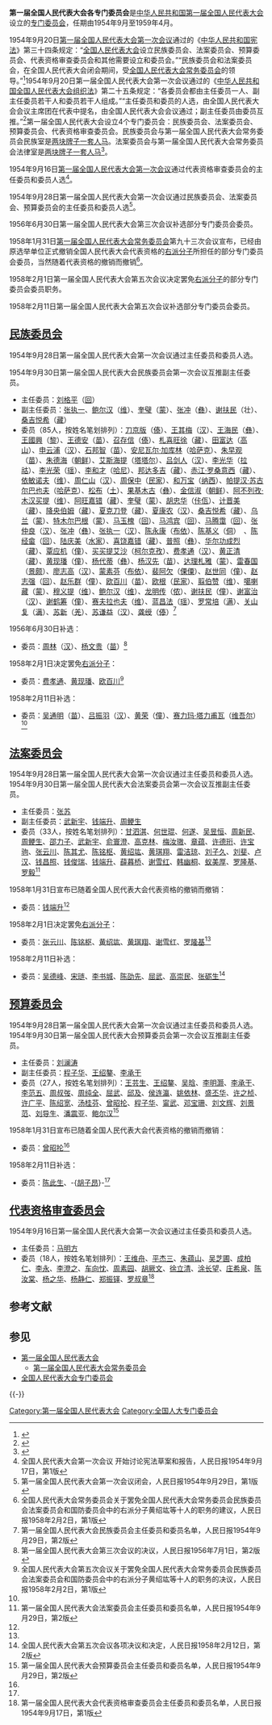 '''第一届全国人民代表大会各专门委员会'''是[[中华人民共和国|中华人民共和国]][[第一届全国人民代表大会|第一届全国人民代表大会]]设立的[[全国人民代表大会专门委员会|专门委员会]]，任期由1954年9月至1959年4月。

1954年9月20日[[第一届全国人民代表大会第一次会议|第一届全国人民代表大会第一次会议]]通过的《[[五四宪法|中华人民共和国宪法]]》第三十四条规定：“[[全国人民代表大会|全国人民代表大会]]设立民族委员会、法案委员会、预算委员会、代表资格审查委员会和其他需要设立和委员会。”“民族委员会和法案委员会，在全国人民代表大会闭会期间，受[[全国人民代表大会常务委员会|全国人民代表大会常务委员会]]的领导。”<ref>{{Cite web |url = http://www.npc.gov.cn/wxzl/wxzl/2000-12/26/content_4264.htm |title = 中华人民共和国宪法（1954年） |author =  |date = 2000-12-26 |publisher = 中国人大网 |language =  |accessdate =  |quote =  |archive-date = 2019-08-16 |archive-url = https://web.archive.org/web/20190816112730/http://www.npc.gov.cn/wxzl/wxzl/2000-12/26/content_4264.htm |dead-url = no }}</ref>1954年9月20日第一届全国人民代表大会第一次会议通过的《[[中华人民共和国全国人民代表大会组织法|中华人民共和国全国人民代表大会组织法]]》第二十五条规定：“各委员会都由主任委员一人、副主任委员若干人和委员若干人组成。”“主任委员和委员的人选，由全国人民代表大会会议主席团在代表中提名，由全国人民代表大会会议通过；副主任委员由委员互推。”<ref>{{Cite web  |url =http://www.npc.gov.cn/wxzl/wxzl/2000-12/10/content_4265.htm  |title =中华人民共和国全国人民代表大会组织法  |author =  |date =2000-12-10  |publisher =中国人大网  |language =  |accessdate =  |quote =  |archive-date =2018-09-29  |archive-url =https://web.archive.org/web/20180929110449/http://www.npc.gov.cn/wxzl/wxzl/2000-12/10/content_4265.htm  |dead-url =no  }}</ref>第一届全国人民代表大会设立4个专门委员会：民族委员会、法案委员会、预算委员会、代表资格审查委员会。民族委员会与第一届全国人民代表大会常务委员会民族室是[[两块牌子一套人马|两块牌子一套人马]]。法案委员会与第一届全国人民代表大会常务委员会法律室是[[两块牌子一套人马|两块牌子一套人马]]<ref name=xia>{{Cite web |url=http://www.people.com.cn/GB/14576/28320/35193/35206/2686011.html |title=夏莉娜，记第一届全国人大机关老同志座谈会，人民网，2004年7月4日 |accessdate=2010年10月19日 |archive-date=2006年1月18日 |archive-url=https://web.archive.org/web/20060118073624/http://www.people.com.cn/GB/14576/28320/35193/35206/2686011.html |dead-url=no }}</ref>。

1954年9月16日[[第一届全国人民代表大会第一次会议|第一届全国人民代表大会第一次会议]]通过代表资格审查委员会的主任委员和委员人选<ref>全国人民代表大会第一次会议  开始讨论宪法草案和报告，人民日报1954年9月17日，第1版</ref>。

1954年9月28日第一届全国人民代表大会第一次会议通过民族委员会、法案委员会、预算委员会的主任委员和委员人选<ref>第一届全国人民代表大会第一次会议闭会，人民日报1954年9月29日，第1版</ref>。

1956年6月30日第一届全国人民代表大会第三次会议补选部分专门委员会委员。

1958年1月31日[[第一届全国人民代表大会常务委员会|第一届全国人民代表大会常务委员会]]第九十三次会议宣布，已经由原选举单位正式撤销全国人民代表大会代表资格的[[右派分子|右派分子]]所担任的部分专门委员会委员，当然随着代表资格的撤销而撤销<ref name=qiandsh>全国人民代表大会常务委员会关于罢免全国人民代表大会常务委员会民族委员会法案委员会和国防委员会中的右派分子黄绍竑等十人的职务的建议，人民日报1958年2月2日，第1版</ref>。

1958年2月1日第一届全国人民代表大会第五次会议决定罢免[[右派分子|右派分子]]的部分专门委员会委员职务。

1958年2月11日第一届全国人民代表大会第五次会议补选部分专门委员会委员。

== [[全国人民代表大会民族委员会|民族委员会]] ==
1954年9月28日第一届全国人民代表大会第一次会议通过主任委员和委员人选。

1954年9月30日第一届全国人民代表大会民族委员会第一次会议互推副主任委员。

*主任委员：[[刘格平|刘格平]]（[[回族|回]]）
*副主任委员：[[张执一|张执一]]、[[鲍尔汉|鲍尔汉]]（[[维吾尔族|维]]）、[[奎璧|奎璧]]（[[蒙古族|蒙]]）、[[张冲_(1900年)|张冲]]（[[彝族|彝]]）、[[谢扶民|谢扶民]]（壮）、[[桑吉悦希|桑吉悦希]]（[[藏族|藏]]）
*委员（85人，按姓名笔划排列）：[[刀京版|刀京版]]（[[傣族|傣]]）、[[王其梅|王其梅]]（[[汉族|汉]]）、[[王海民|王海民]]（[[彝族|彝]]）、[[王國興_(黎族)|王國興]]（[[黎族|黎]]）、[[王德安|王德安]]（[[苗族|苗]]）、[[召存信|召存信]]（[[傣族|傣]]）、[[札喜旺徐|札喜旺徐]]（[[藏族|藏]]）、[[田富达|田富达]]（[[高山族|高山]]）、[[申云浦|申云浦]]（[[汉族|汉]]）、[[石邦智|石邦智]]（[[苗族|苗]]）、[[安尼瓦尔·加库林|安尼瓦尔·加库林]]（[[哈萨克族|哈萨克]]）、[[朱早观|朱早观]]（[[苗族|苗]]）、[[朱德海|朱德海]]（[[朝鲜族|朝鲜]]）、[[艾斯海提·伊斯哈科夫|艾斯海提]]（[[塔塔尔族|塔塔尔]]）、[[吕剑人|吕剑人]]（[[汉族|汉]]）、[[李光华_(1931年)|李光华]]（[[拉祜族|拉祜]]）、[[李光荣|李光荣]]（[[瑶族|瑶]]）、[[李和才|李和才]]（[[哈尼族|哈尼]]）、[[邦达多吉|邦达多吉]]（[[藏族|藏]]）、[[赤江·罗桑意西|赤江·罗桑意西]]（[[藏族|藏]]）、[[伊敏诺夫·哈米提|依敏诺夫]]（[[维吾尔族|维]]）、[[周仁山|周仁山]]（[[汉族|汉]]）、[[周保中|周保中]]（[[民家|民家]]）、[[和万宝|和万宝]]（[[纳西族|纳西]]）、[[帕提汉·苏古尔巴也夫|帕提汉·苏古尔巴也夫]]（[[哈萨克族|哈萨克]]）、[[松布|松布]]（[[土族|土]]）、[[果基木古|果基木古]]（[[彝族|彝]]）、[[金信淑|金信淑]]（[[朝鲜族|朝鲜]]）、[[阿不列孜·木汉买提|阿不列孜·木汉买提]]（[[维吾尔族|维]]）、[[阿旺嘉措|阿旺嘉错]]（[[藏族|藏]]）、[[奎璧|奎璧]]（[[蒙古族|蒙]]）、[[胡忠华|胡忠华]]（[[佧佤|佧佤]]）、[[计晋美|计晋美]]（[[藏族|藏]]）、[[降央伯姆|降央伯姆]]（[[藏族|藏]]）、[[夏克刀登|夏克刀登]]（[[藏族|藏]]）、[[夏康农|夏康农]]（[[汉族|汉]]）、[[桑吉悦希|桑吉悦希]]（[[藏族|藏]]）、[[乌兰|乌兰]]（[[蒙古族|蒙]]）、[[特木尔巴根|特木尔巴根]]（[[蒙古族|蒙]]）、[[马玉槐|马玉槐]]（[[回族|回]]）、[[马鸿宾|马鸿宾]]（[[回族|回]]）、[[马腾霭|马腾霭]]（[[回族|回]]）、[[张仲良|张仲良]]（[[汉族|汉]]）、[[张冲|张冲]]（[[彝族|彝]]）、[[张执一|张执一]]（[[汉族|汉]]）、[[陈永康|陈永康]]（[[布依族|布依]]）、[[陈基义|陈基义]]（[[侗族|侗]]）　、[[陈经畲|陈经畲]]（[[回族|回]]）、[[陆庆美|陆庆美]]（[[水家|水家]]）、[[喜饶嘉错|喜饶嘉错]]（[[藏族|藏]]）、[[普照|普照]]（[[彝族|彝]]）、[[华尔功成烈|华尔功成烈]]（[[藏族|藏]]）、[[覃应机|覃应机]]（[[僮族|僮]]）、[[买买提艾沙·阿衣伯尔迪|买买提艾沙]]（[[柯尔克孜族|柯尔克孜]]）、[[费孝通|费孝通]]（[[汉族|汉]]）、[[黄正清|黄正清]]（[[藏族|藏]]）、[[黄现璠|黄现璠]]（[[僮族|僮]]）、[[杨代蒂|杨代蒂]]（[[彝族|彝]]）、[[杨汉先|杨汉先]]（[[苗族|苗]]）、[[达理札雅|达理札雅]]（[[蒙古族|蒙]]）、[[雷春国|雷春国]]（[[景颇族|景颇]]）、[[廖志高|廖志高]]（[[汉族|汉]]）、[[蒙素芬|蒙素芬]]（[[布依族|布依]]）、[[裴阿欠|裴阿欠]]（[[傈僳族|傈僳]]）、[[赵世同|赵世同]]（[[僮族|僮]]）、[[赵志强|赵志强]]（[[回族|回]]）、[[赵乐群|赵乐群]]（[[僮族|僮]]）、[[欧百川|欧百川]]（[[苗族|苗]]）、[[欧根|欧根]]（[[民家|民家]]）、[[翦伯赞|翦伯赞]]（[[维吾尔族|维]]）、[[噶喇藏|噶喇藏]]（[[蒙古族|蒙]]）、[[阿不都热合满·穆义提|穆义提]]（[[维吾尔族|维]]）、[[鲍尔汉|鲍尔汉]]（[[维吾尔族|维]]）、[[龙明传|龙明传]]（[[侬族|侬]]）、[[谢扶民|谢扶民]]（[[僮族|僮]]）、[[谢富治|谢富治]]（[[汉族|汉]]）、[[谢鹤筹|谢鹤筹]]（[[僮族|僮]]）、[[赛夫拉也夫|赛夫拉也夫]]（[[维吾尔族|维]]）、[[蓝昌法|蓝昌法]]（[[瑶族|瑶]]）、[[罗常培|罗常培]]（[[满族|满]]）、[[关山复|关山复]]（[[满族|满]]）、[[苏新|苏新]]（[[羌族|羌]]）、[[苏谦益|苏谦益]]（[[汉族|汉]]）、[[龚绶|龚绶]]（[[傣族|傣]]）<ref>第一届全国人民代表大会民族委员会主任委员和委员名单，人民日报1954年9月29日，第2版</ref>

1956年6月30日补选：
*委员：[[周林|周林]]（[[汉族|汉]]）、[[杨文贵_(1926年)|杨文贵]]（[[苗族|苗]]）<ref name="three">第一届全国人民代表大会第三次会议的决议，人民日报1956年7月1日，第2版</ref>

1958年2月1日决定罢免[[右派分子|右派分子]]：
*委员：[[费孝通|费孝通]]、[[黄现璠|黄现璠]]、[[欧百川|欧百川]]<ref name="right">全国人民代表大会第五次会议关于罢免全国人民代表大会常务委员会民族委员会法案委员会和国防委员会中的右派分子黄绍竑等十人的职务的决议，人民日报1958年2月2日，第1版</ref>

1958年2月11日补选：
*委员：[[吴通明|吴通明]]（[[苗族|苗]]）、[[吕振羽|吕振羽]]（[[汉族|汉]]）、[[黄荣_(1911年)|黄荣]]（[[僮族|僮]]）、[[赛力玛·塔力甫瓦|赛力玛·塔力甫瓦]]（[[维吾尔族|维吾尔]]）<ref name="fivedecision" />

==[[全国人民代表大会法案委员会|法案委员会]]==
1954年9月28日第一届全国人民代表大会第一次会议通过主任委员和委员人选。<br>
1954年9月30日第一届全国人民代表大会法案委员会第一次会议互推副主任委员。

*主任委员：[[张苏|张苏]]
*副主任委员：[[武新宇|武新宇]]、[[钱端升|钱端升]]、[[周鲠生|周鲠生]]
*委员（33人，按姓名笔划排列）：[[甘泗淇|甘泗淇]]、[[何世琨|何世琨]]、[[何遂|何遂]]、[[吴昱恒|吴昱恒]]、[[周新民_(1897年)|周新民]]、[[周鲠生|周鲠生]]、[[邵力子|邵力子]]、[[武新宇|武新宇]]、[[俞寰澄|俞寰澄]]、[[高克林|高克林]]、[[梅汝璈|梅汝璈]]、[[章蕴|章蕴]]、[[许德珩|许德珩]]、[[许宝驹|许宝驹]]、[[张云川|张云川]]、[[陈其尤|陈其尤]]、[[陈铭枢|陈铭枢]]、[[黄绍竑|黄绍竑]]、[[黄琪翔|黄琪翔]]、[[雷洁琼|雷洁琼]]、[[刘子久|刘子久]]、[[刘斐|刘斐]]、[[卢汉|卢汉]]、[[钱昌照|钱昌照]]、[[钱俊瑞|钱俊瑞]]、[[钱端升|钱端升]]、[[薛暮桥|薛暮桥]]、[[谢雪红|谢雪红]]、[[韩幽桐|韩幽桐]]、[[蚁美厚|蚁美厚]]、[[罗隆基|罗隆基]]、[[罗毅_(1916年7月)|罗毅]]<ref>第一届全国人民代表大会法案委员会主任委员和委员名单，人民日报1954年9月29日，第2版</ref>

1958年1月31日宣布已随着全国人民代表大会代表资格的撤销而撤销：
*委员：[[钱端升|钱端升]]<ref name=qiandsh/>

1958年2月1日决定罢免[[右派分子|右派分子]]：
*委员：[[张云川|张云川]]、[[陈铭枢|陈铭枢]]、[[黄绍竑|黄绍竑]]、[[黄琪翔|黄琪翔]]、[[谢雪红|谢雪红]]、[[罗隆基|罗隆基]]<ref name=right/>

1958年2月11日补选：
*委员：[[吴德峰|吴德峰]]、[[宋琏|宋琏]]、[[李书城|李书城]]、[[陈劭先|陈劭先]]、[[屈武|屈武]]、[[高崇民|高崇民]]、[[张砺生|张砺生]]<ref name=fivedecision>全国人民代表大会第五次会议各项决议和决定，人民日报1958年2月12日，第2版</ref>

==[[全国人民代表大会预算委员会|预算委员会]]==
1954年9月28日第一届全国人民代表大会第一次会议通过主任委员和委员人选。<br>
1954年9月30日第一届全国人民代表大会预算委员会第一次会议互推副主任委员。

*主任委员：[[刘澜涛|刘澜涛]]
*副主任委员：[[程子华|程子华]]、[[王绍鏊|王绍鏊]]、[[李承干|李承干]]
*委员（27人，按姓名笔划排列）：[[王芸生|王芸生]]、[[王绍鏊|王绍鏊]]、[[吴晗|吴晗]]、[[李明灏|李明灏]]、[[李承干|李承干]]、[[李范五|李范五]]、[[周叔弢|周叔弢]]、[[周纯全|周纯全]]、[[屈武|屈武]]、[[邱及|邱及]]、[[侯连瀛|侯连瀛]]、[[姚依林|姚依林]]、[[盛丕华|盛丕华]]、[[许之桢|许之桢]]、[[许广平|许广平]]、[[陈绍宽|陈绍宽]]、[[汤桂芬|汤桂芬]]、[[曾昭抡|曾昭抡]]、[[程子华|程子华]]、[[宁武_(人名)|甯武]]、[[邓宝珊|邓宝珊]]、[[刘文辉|刘文辉]]、[[刘景范|刘景范]]、[[刘导生|刘导生]]、[[潘震亚|潘震亚]]、[[鲍尔汉|鲍尔汉]]<ref>第一届全国人民代表大会预算委员会主任委员和委员名单，人民日报1954年9月29日，第2版</ref>

1958年1月31日宣布已随着全国人民代表大会代表资格的撤销而撤销：
*委员：[[曾昭抡|曾昭抡]]<ref name=qiandsh/>

1958年2月11日补选：
*委员：[[陈此生|陈此生]]、-{[[胡子昂|胡子昂]]}-<ref name="fivedecision" />

==[[全国人民代表大会代表资格审查委员会|代表资格审查委员会]]==
1954年9月16日第一届全国人民代表大会第一次会议通过主任委员和委员人选。

*主任委员：[[马明方|马明方]]
*委员（18人，按姓名笔划排列）：[[王维舟|王维舟]]、[[平杰三|平杰三]]、[[朱蕴山|朱蕴山]]、[[吴芝圃|吴芝圃]]、[[成柏仁|成柏仁]]、[[李永|李永]]、[[李澄之|李澄之]]、[[车向忱|车向忱]]、[[周素园|周素园]]、[[胡厥文|胡厥文]]、[[徐立清|徐立清]]、[[涂长望|涂长望]]、[[庄希泉|庄希泉]]、[[陈汝棠|陈汝棠]]、[[杨之华|杨之华]]、[[杨静仁|杨静仁]]、[[郑振铎|郑振铎]]、[[罗叔章|罗叔章]]<ref>第一届全国人民代表大会代表资格审查委员会主任委员和委员名单，人民日报1954年9月17日，第1版</ref>

==参考文献==
{{reflist}}

== 参见 ==
{{Portal box|中华人民共和国|政治}}
* [[第一届全国人民代表大会|第一届全国人民代表大会]]
** [[第一届全国人民代表大会常务委员会|第一届全国人民代表大会常务委员会]]
* [[全国人民代表大会专门委员会|全国人民代表大会专门委员会]]

{{-}}
{{NPC}}

[[Category:第一届全国人民代表大会|Category:第一届全国人民代表大会]]
[[Category:全国人大专门委员会|Category:全国人大专门委员会]]
